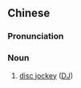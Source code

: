 ==Chinese==
{{zh-forms|s=唱片骑师|type=22}}
{{zh-wp}}

===Pronunciation===
{{zh-pron
|m=chàngpiàn qíshī,chàngpiān qíshī,er=2,2er=2
|c=coeng3 pin3-2 ke4 si1
|cat=n
}}

===Noun===
{{zh-noun}}

# [[disc jockey]] ([[DJ]])

{{zh-cat|Music}}